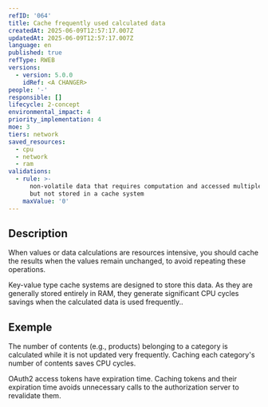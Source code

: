 ```yaml
---
refID: '064'
title: Cache frequently used calculated data
createdAt: 2025-06-09T12:57:17.007Z
updatedAt: 2025-06-09T12:57:17.007Z
language: en
published: true
refType: RWEB
versions:
  - version: 5.0.0
    idRef: <A CHANGER>
people: '-'
responsible: []
lifecycle: 2-concept
environmental_impact: 4
priority_implementation: 4
moe: 3
tiers: network
saved_resources:
  - cpu
  - network
  - ram
validations:
  - rule: >-
      non-volatile data that requires computation and accessed multiple times,
      but not stored in a cache system
    maxValue: '0'
---
```


## Description

When values or data calculations are resources intensive, you should cache the results when the values remain unchanged, to avoid repeating these operations. 

Key-value type cache systems are designed to store this data. As they are generally stored entirely in RAM, they generate significant CPU cycles savings when the calculated data is used frequently..

## Exemple

The number of contents (e.g., products) belonging to a category is calculated while it is not updated very frequently. Caching each category's number of contents saves CPU cycles.

OAuth2 access tokens have expiration time. Caching tokens and their expiration time avoids unnecessary calls to the authorization server to revalidate them.
